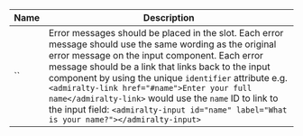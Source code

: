 
| Name | Description |
| --- | --- |
| `` | Error messages should be placed in the slot. Each error message should use the same wording as the original error message on the input component. Each error message should be a link that links back to the input component by using the unique `identifier` attribute e.g.  `<admiralty-link href="#name">Enter your full name</admiralty-link>`  would use the `name` ID to link to the input field:  `<admiralty-input id="name" label="What is your name?"></admiralty-input>` |

